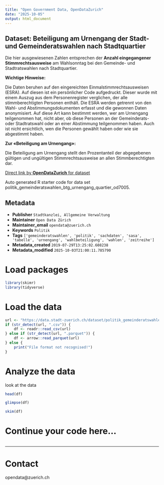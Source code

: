 ```yaml
---
title: "Open Government Data, OpenDataZurich"
date: "2025-10-05"
output: html_document
---
```


## Dataset: Beteiligung am Urnengang der Stadt- und Gemeinderatswahlen nach Stadtquartier


Die hier ausgewiesenen Zahlen entsprechen der **Anzahl eingegangener Stimmrechtsausweise** am Wahlsonntag bei den Gemeinde- und Stadtratswahlen nach Stadtquartier.


**Wichtige Hinweise:**


Die Daten beruhen auf den eingereichten Einmalstimmrechtsausweisen (ESRA). Auf diesen ist ein persönlicher Code aufgedruckt. Dieser wurde mit einem Auszug aus dem Personenregister verglichen, der alle stimmberechtigten Personen enthält. Die ESRA werden getrennt von den Wahl- und Abstimmungsdokumenten erfasst und die gewonnen Daten anonymisiert. Auf diese Art kann bestimmt werden, wer am Urnengang teilgenommen hat, nicht aber, ob diese Personen an der Gemeinderats- oder Stadtratswahl oder an einer Abstimmung teilgenommen haben. Auch ist nicht ersichtlich, wen die Personen gewählt haben oder wie sie abgestimmt haben.


[]()

**Zur «Beteiligung am Urnengang»:**


Die Beteiligung am Urnengang stellt den Prozentanteil der abgegebenen gültigen und ungültigen Stimmrechtsausweise an allen Stimmberechtigten dar.


[]()



[Direct link by **OpenDataZurich** for dataset](https://data.stadt-zuerich.ch/dataset/politik_gemeinderatswahlen_btg_urnengang_quartier_od7005)

Auto generated R starter code for data set politik_gemeinderatswahlen_btg_urnengang_quartier_od7005.

## Metadata

- **Publisher** `Stadtkanzlei, Allgemeine Verwaltung`
- **Maintainer** `Open Data Zürich`
- **Maintainer_email** `opendata@zuerich.ch`
- **Keywords** `Politik`
- **Tags** `['gemeinderatswahlen', 'politik', 'sachdaten', 'sasa', 'tabelle', 'urnengang', 'wahlbeteiligung', 'wahlen', 'zeitreihe']`
- **Metadata_created** `2019-07-29T13:25:02.608238`
- **Metadata_modified** `2025-10-03T21:00:11.785790`


# Load packages

```r
library(skimr)
library(tidyverse)
```

# Load the data

```r
url <- "https://data.stadt-zuerich.ch/dataset/politik_gemeinderatswahlen_btg_urnengang_quartier_od7005/download/POL700OD7005.csv"
if (str_detect(url, ".csv")) {
    df <- readr::read_csv(url)
} else if (str_detect(url, ".parquet")) {
    df <- arrow::read_parquet(url)
} else {
    print("File format not recognised!")
}
```

# Analyze the data

look at the data
```r
head(df)
```

```r
glimpse(df)
```

```r
skim(df)
```

# Continue your code here...

```r

```

------------------------------------------------------------------------

# Contact

opendata@zuerich.ch
